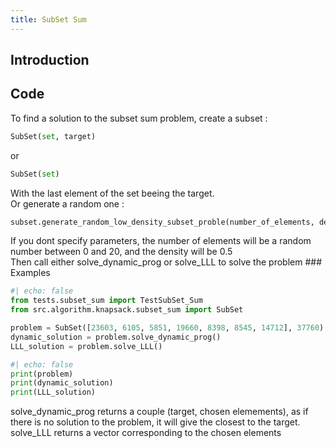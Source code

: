 ```yaml
---
title: SubSet Sum
---
```


## Introduction

## Code
To find a solution to the subset sum problem, create a subset :
```python
SubSet(set, target)
```
or
```python
SubSet(set)
```
With the last element of the set beeing the target.\
Or generate a random one :
```python
subset.generate_random_low_density_subset_proble(number_of_elements, density):
```
If you dont specify parameters, the number of elements will be a random number between 0 and 20, and the density will be 0.5\
Then call either solve_dynamic_prog or solve_LLL to solve the problem
### Examples

```python
#| echo: false
from tests.subset_sum import TestSubSet_Sum
from src.algorithm.knapsack.subset_sum import SubSet
```
```python
problem = SubSet([23603, 6105, 5851, 19660, 8398, 8545, 14712], 37760)
dynamic_solution = problem.solve_dynamic_prog()
LLL_solution = problem.solve_LLL()
```
```python
#| echo: false
print(problem)
print(dynamic_solution)
print(LLL_solution)
```
solve_dynamic_prog returns a couple (target, chosen elemements), as if there is no solution to the problem, it will give the closest to the target.\
solve_LLL returns a vector corresponding to the chosen elements